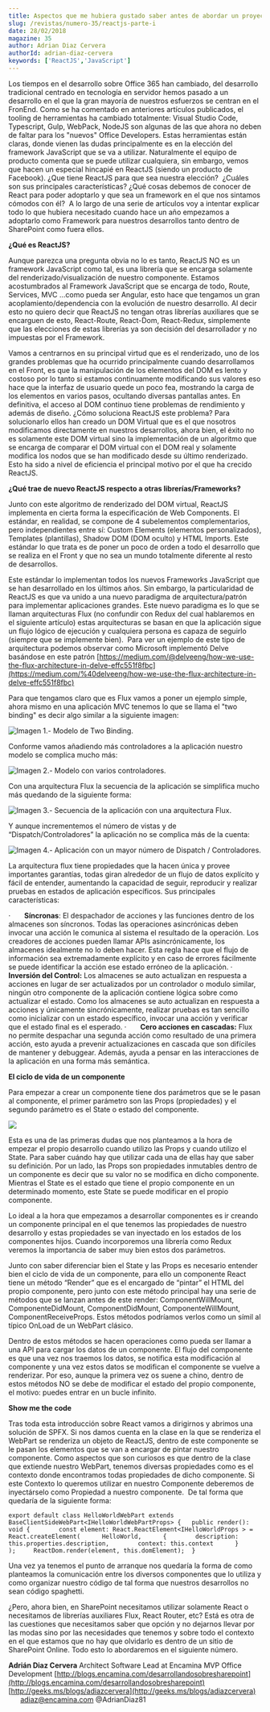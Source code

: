 ```yaml
---
title: Aspectos que me hubiera gustado saber antes de abordar un proyecto de ReactJS - Parte I
slug: /revistas/numero-35/reactjs-parte-i
date: 28/02/2018
magazine: 35
author: Adrian Diaz Cervera
authorId: adrian-diaz-cervera
keywords: ['ReactJS','JavaScript']
---
```






Los tiempos en el desarrollo sobre Office 365 han cambiado, del desarrollo tradicional centrado en tecnología en servidor hemos pasado a un desarrollo en el que la gran mayoría de nuestros esfuerzos se centran en el FronEnd. Como se ha comentado en anteriores artículos publicados, el tooling de herramientas ha cambiado totalmente: Visual Studio Code, Typescript, Gulp, WebPack, NodeJS son algunas de las que ahora no deben de faltar para los "nuevos" Office Developers. Estas herramientas están claras, donde vienen las dudas principalmente es en la elección del framework JavaScript que se va a utilizar. Naturalmente el equipo de producto comenta que se puede utilizar cualquiera, sin embargo, vemos que hacen un especial hincapié en ReactJS (siendo un producto de Facebook). ¿Que tiene ReactJS para que sea nuestra elección?  ¿Cuáles son sus principales características? ¿Qué cosas debemos de conocer de React para poder adoptarlo y que sea un framework en el que nos sintamos cómodos con él?  A lo largo de una serie de artículos voy a intentar explicar todo lo que hubiera necesitado cuando hace un año empezamos a adoptarlo como Framework para nuestros desarrollos tanto dentro de SharePoint como fuera ellos.

**¿Qué es ReactJS?**

Aunque parezca una pregunta obvia no lo es tanto, ReactJS NO es un framework JavaScript como tal, es una librería que se encarga solamente del renderizado/visualización de nuestro componente. Estamos acostumbrados al Framework JavaScript que se encarga de todo, Route, Services, MVC …como pueda ser Angular, esto hace que tengamos un gran acoplamiento/dependencia con la evolución de nuestro desarrollo. Al decir esto no quiero decir que ReactJS no tengan otras librerías auxiliares que se encarguen de esto, React-Route, React-Dom, React-Redux, simplemente que las elecciones de estas librerías ya son decisión del desarrollador y no impuestas por el Framework.

Vamos a centrarnos en su principal virtud que es el renderizado, uno de los grandes problemas que ha ocurrido principalmente cuando desarrollamos en el Front, es que la manipulación de los elementos del DOM es lento y costoso por lo tanto si estamos continuamente modificando sus valores eso hace que la interfaz de usuario quede un poco fea, mostrando la carga de los elementos en varios pasos, ocultando diversas pantallas antes. En definitiva, el acceso al DOM continuo tiene problemas de rendimiento y además de diseño. ¿Cómo soluciona ReactJS este problema? Para solucionarlo ellos han creado un DOM Virtual que es el que nosotros modificamos directamente en nuestros desarrollos, ahora bien, el éxito no es solamente este DOM virtual sino la implementación de un algoritmo que se encarga de comparar el DOM virtual con el DOM real y solamente modifica los nodos que se han modificado desde su último renderizado. Esto ha sido a nivel de eficiencia el principal motivo por el que ha crecido ReactJS.

**¿Qué trae de nuevo ReactJS respecto a otras librerías/Frameworks?**

Junto con este algoritmo de renderizado del DOM virtual, ReactJS implementa en cierta forma la especificación de Web Components. El estándar, en realidad, se compone de 4 subelementos complementarios, pero independientes entre sí: Custom Elements (elementos personalizados), Templates (plantillas), Shadow DOM (DOM oculto) y HTML Imports. Este estándar lo que trata es de poner un poco de orden a todo el desarrollo que se realiza en el Front y que no sea un mundo totalmente diferente al resto de desarrollos.

Este estándar lo implementan todos los nuevos Frameworks JavaScript que se han desarrollado en los últimos años. Sin embargo, la particularidad de ReactJS es que va unido a una nuevo paradigma de arquitectura/patrón para implementar aplicaciones grandes. Este nuevo paradigma es lo que se llaman arquitecturas Flux (no confundir con Redux del cual hablaremos en el siguiente artículo) estas arquitecturas se basan en que la aplicación sigue un flujo lógico de ejecución y cualquiera persona es capaza de seguirlo (siempre que se implemente bien).  Para ver un ejemplo de este tipo de arquitectura podemos observar como Microsoft implementó Delve basándose en este patrón [https://medium.com/@delveeng/how-we-use-the-flux-architecture-in-delve-effc551f8fbc](https://medium.com/%40delveeng/how-we-use-the-flux-architecture-in-delve-effc551f8fbc)

Para que tengamos claro que es Flux vamos a poner un ejemplo simple, ahora mismo en una aplicación MVC tenemos lo que se llama el "two binding" es decir algo similar a la siguiente imagen:

![Imagen 1.- Modelo de Two Binding.](../../../images/numero35/reactjs-parte-i/image1.png)

Conforme vamos añadiendo más controladores a la aplicación nuestro modelo se complica mucho más:

![Imagen 2.- Modelo con varios controladores.](../../../images/numero35/reactjs-parte-i/image2.png)

Con una arquitectura Flux la secuencia de la aplicación se simplifica mucho más quedando de la siguiente forma:

![Imagen 3.- Secuencia de la aplicación con una arquitectura Flux.](../../../images/numero35/reactjs-parte-i/image3.png)

Y aunque incrementemos el número de vistas y de “Dispatch/Controladores” la aplicación no se complica más de la cuenta:

![Imagen 4.- Aplicación con un mayor número de Dispatch / Controladores.](../../../images/numero35/reactjs-parte-i/image4.png)

La arquitectura flux tiene propiedades que la hacen única y provee importantes garantías, todas giran alrededor de un flujo de datos explícito y fácil de entender, aumentando la capacidad de seguir, reproducir y realizar pruebas en estados de aplicación específicos. Sus principales características:

·       **Síncronas**: El despachador de acciones y las funciones dentro de los almacenes son síncronos. Todas las operaciones asincrónicas deben invocar una acción le comunica al sistema el resultado de la operación. Los creadores de acciones pueden llamar APIs asincrónicamente, los almacenes idealmente no lo deben hacer. Esta regla hace que el flujo de información sea extremadamente explícito y en caso de errores fácilmente se puede identificar la acción ese estado erróneo de la aplicación.
·       **Inversión del Control:** Los almacenes se auto actualizan en respuesta a acciones en lugar de ser actualizados por un controlador o modulo similar, ningún otro componente de la aplicación contiene lógica sobre como actualizar el estado. Como los almacenes se auto actualizan en respuesta a acciones y únicamente sincrónicamente, realizar pruebas es tan sencillo como inicializar con un estado específico, invocar una acción y verificar que el estado final es el esperado.
·       **Cero acciones en cascadas:** Flux no permite despachar una segunda acción como resultado de una primera acción, esto ayuda a prevenir actualizaciones en cascada que son difíciles de mantener y debuggear. Además, ayuda a pensar en las interacciones de la aplicación en una forma más semántica.

**El ciclo de vida de un componente**

Para empezar a crear un componente tiene dos parámetros que se le pasan al componente, el primer parámetro son las Props (propiedades) y el segundo parámetro es el State o estado del componente.

![](../../../images/numero35/reactjs-parte-i/image5.png)

Esta es una de las primeras dudas que nos planteamos a la hora de empezar el propio desarrollo cuando utilizo las Props y cuando utilizo el State. Para saber cuándo hay que utilizar cada una de ellas hay que saber su definición. Por un lado, las Props son propiedades inmutables dentro de un componente es decir que su valor no se modifica en dicho componente. Mientras el State es el estado que tiene el propio componente en un determinado momento, este State se puede modificar en el propio componente.

Lo ideal a la hora que empezamos a desarrollar componentes es ir creando un componente principal en el que tenemos las propiedades de nuestro desarrollo y estas propiedades se van inyectado en los estados de los componentes hijos. Cuando incorporemos una librería como Redux veremos la importancia de saber muy bien estos dos parámetros.

Junto con saber diferenciar bien el State y las Props es necesario entender bien el ciclo de vida de un componente, para ello un componente React tiene un método “Render” que es el encargado de “pintar” el HTML del propio componente, pero junto con este método principal hay una serie de métodos que se lanzan antes de este render: ComponentWillMount, ComponenteDidMount, ComponentDidMount, ComponenteWillMount, ComponentReceiveProps. Estos métodos podríamos verlos como un símil al típico OnLoad de un WebPart clásico.

Dentro de estos métodos se hacen operaciones como pueda ser llamar a una API para cargar los datos de un componente. El flujo del componente es que una vez nos traemos los datos, se notifica esta modificación al componente y una vez estos datos se modifican el componente se vuelve a renderizar. Por eso, aunque la primera vez os suene a chino, dentro de estos métodos NO se debe de modificar el estado del propio componente, el motivo: puedes entrar en un bucle infinito.

**Show me the code**

Tras toda esta introducción sobre React vamos a dirigirnos y abrimos una solución de SPFX. Si nos damos cuenta en la clase en la que se renderiza el WebPart se renderiza un objeto de ReactJS, dentro de este componente se le pasan los elementos que se van a encargar de pintar nuestro componente. Como aspectos que son curiosos es que dentro de la clase que extiende nuestro WebPart, tenemos diversas propiedades como es el contexto donde encontramos todas propiedades de dicho componente. Si este Contexto lo queremos utilizar en nuestro Componente deberemos de inyectárselo como Propiedad a nuestro componente.  De tal forma que quedaría de la siguiente forma:

```
export default class HelloWorldWebPart extends BaseClientSideWebPart<IHelloWorldWebPartProps> {   public render(): void {        const element: React.ReactElement<IHelloWorldProps > = React.createElement(      HelloWorld,      {        description: this.properties.description,        context: this.context      }    );     ReactDom.render(element, this.domElement);  }
```

Una vez ya tenemos el punto de arranque nos quedaría la forma de como planteamos la comunicación entre los diversos componentes que lo utiliza y como organizar nuestro código de tal forma que nuestros desarrollos no sean código spaghetti.

¿Pero, ahora bien, en SharePoint necesitamos utilizar solamente React o necesitamos de librerías auxiliares Flux, React Router, etc? Está es otra de las cuestiones que necesitamos saber que opción y no dejarnos llevar por las modas sino por las necesidades que tenemos y sobre todo el contexto en el que estamos que no hay que olvidarlo es dentro de un sitio de SharePoint Online. Todo esto lo abordaremos en el siguiente número.


**Adrián Diaz Cervera**
Architect Software Lead at Encamina
MVP Office Development
[http://blogs.encamina.com/desarrollandosobresharepoint](http://blogs.encamina.com/desarrollandosobresharepoint)
[http://geeks.ms/blogs/adiazcervera](http://geeks.ms/blogs/adiazcervera)        
adiaz@encamina.com @AdrianDiaz81​

 
 
